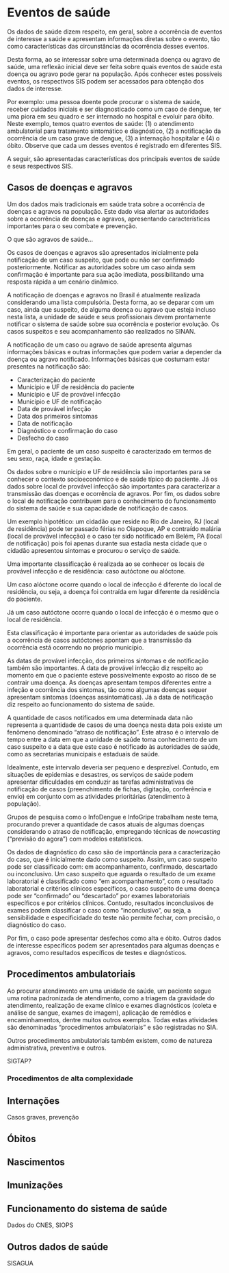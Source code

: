 # Eventos de saúde

Os dados de saúde dizem respeito, em geral, sobre a ocorrência de eventos de interesse a saúde e apresentam informações diretas sobre o evento, tão como características das circunstâncias da ocorrência desses eventos.

Desta forma, ao se interessar sobre uma determinada doença ou agravo de saúde, uma reflexão inicial deve ser feita sobre quais eventos de saúde esta doença ou agravo pode gerar na população. Após conhecer estes possíveis eventos, os respectivos SIS podem ser acessados para obtenção dos dados de interesse.

Por exemplo: uma pessoa doente pode procurar o sistema de saúde, receber cuidados iniciais e ser diagnosticado como um caso de dengue, ter uma piora em seu quadro e ser internado no hospital e evoluir para óbito. Neste exemplo, temos quatro eventos de saúde: (1) o atendimento ambulatorial para tratamento sintomático e diagnóstico, (2) a notificação da ocorrência de um caso grave de dengue, (3) a internação hospitalar e (4) o óbito. Observe que cada um desses eventos é registrado em diferentes SIS.

A seguir, são apresentadas características dos principais eventos de saúde e seus respectivos SIS.

## Casos de doenças e agravos

Um dos dados mais tradicionais em saúde trata sobre a ocorrência de doenças e agravos na população. Este dado visa alertar as autoridades sobre a ocorrência de doenças e agravos, apresentando características importantes para o seu combate e prevenção.

::: {.callout-note}
O que são agravos de saúde...
:::

Os casos de doenças e agravos são apresentados inicialmente pela notificação de um caso suspeito, que pode ou não ser confirmado posteriormente. Notificar as autoridades sobre um caso ainda sem confirmação é importante para sua ação imediata, possibilitando uma resposta rápida a um cenário dinâmico.

A notificação de doenças e agravos no Brasil é atualmente realizada considerando uma lista compulsória. Desta forma, ao se deparar com um caso, ainda que suspeito, de alguma doença ou agravo que esteja incluso nesta lista, a unidade de saúde e seus profissionais devem prontamente notificar o sistema de saúde sobre sua ocorrência e posterior evolução. Os casos suspeitos e seu acompanhamento são realizados no SINAN.

A notificação de um caso ou agravo de saúde apresenta algumas informações básicas e outras informações que podem variar a depender da doença ou agravo notificado. Informações básicas que costumam estar presentes na notificação são:

-  Caracterização do paciente
-  Município e UF de residência do paciente
-  Município e UF de provável infecção
-  Município e UF de notificação
-  Data de provável infecção
-  Data dos primeiros sintomas
-  Data de notificação
-  Diagnóstico e confirmação do caso
-  Desfecho do caso

Em geral, o paciente de um caso suspeito é caracterizado em termos de seu sexo, raça, idade e gestação.

Os dados sobre o município e UF de residência são importantes para se conhecer o contexto socioeconômico e de saúde típico do paciente. Já os dados sobre local de provável infecção são importantes para caracterizar a transmissão das doenças e ocorrência de agravos. Por fim, os dados sobre o local de notificação contribuem para o conhecimento do funcionamento do sistema de saúde e sua capacidade de notificação de casos.

Um exemplo hipotético: um cidadão que reside no Rio de Janeiro, RJ (local de residência) pode ter passado férias no Oiapoque, AP e contraído malária (local de provável infecção) e o caso ter sido notificado em Belém, PA (local de notificação) pois foi apenas durante sua estadia nesta cidade que o cidadão apresentou sintomas e procurou o serviço de saúde.

::: {.callout-tip}
Uma importante classificação é realizada ao se conhecer os locais de provável infecção e de residência: caso autóctone ou alóctone. 

Um caso alóctone ocorre quando o local de infecção é diferente do local de residência, ou seja, a doença foi contraída em lugar diferente da residência do paciente.

Já um caso autóctone ocorre quando o local de infecção é o mesmo que o local de residência. 

Esta classificação é importante para orientar as autoridades de saúde pois a ocorrência de casos autóctones apontam que a transmissão da ocorrência está ocorrendo no próprio município.
:::

As datas de provável infecção, dos primeiros sintomas e de notificação também são importantes. A data de provável infecção diz respeito ao momento em que o paciente esteve possivelmente exposto ao risco de se contrair uma doença. As doenças apresentam tempos diferentes entre a infeção e ocorrência dos sintomas, tão como algumas doenças sequer apresentam sintomas (doenças assintomáticas). Já a data de notificação diz respeito ao funcionamento do sistema de saúde. 

::: {.callout-note}
A quantidade de casos notificados em uma determinada data não representa a quantidade de casos de uma doença nesta data pois existe um fenômeno denominado "atraso de notificação". Este atraso é o intervalo de tempo entre a data em que a unidade de saúde toma conhecimento de um caso suspeito e a data que este caso é notificado às autoridades de saúde, como as secretarias municipais e estaduais de saúde.

Idealmente, este intervalo deveria ser pequeno e desprezível. Contudo, em situações de epidemias e desastres, os serviços de saúde podem apresentar dificuldades em conduzir as tarefas administrativas de notificação de casos (preenchimento de fichas, digitação, conferência e envio) em conjunto com as atividades prioritárias (atendimento à população).

Grupos de pesquisa como o InfoDengue e InfoGripe trabalham neste tema, procurando prever a quantidade de casos atuais de algumas doenças considerando o atraso de notificação, empregando técnicas de *nowcasting* ("previsão do agora") com modelos estatísticos.
:::

Os dados de diagnóstico do caso são de importância para a caracterização do caso, que é inicialmente dado como suspeito. Assim, um caso suspeito pode ser classificado com: em acompanhamento, confirmado, descartado ou inconclusivo. Um caso suspeito que aguarda o resultado de um exame laboratorial é classificado como "em acompanhamento", com o resultado laboratorial e critérios clínicos específicos, o caso suspeito de uma doença pode ser "confirmado" ou "descartado" por exames laboratoriais específicos e por critérios clínicos. Contudo, resultados inconclusivos de exames podem classificar o caso como "inconclusivo", ou seja, a sensibilidade e especificidade do teste não permite fechar, com precisão, o diagnóstico do caso.

Por fim, o caso pode apresentar desfechos como alta e óbito. Outros dados de interesse específicos  podem ser apresentados para algumas doenças e agravos, como resultados específicos de testes e diagnósticos.

## Procedimentos ambulatoriais

Ao procurar atendimento em uma unidade de saúde, um paciente segue uma rotina padronizada de atendimento, como a triagem da gravidade do atendimento, realização de exame clínico e exames diagnósticos (coleta e análise de sangue, exames de imagem), aplicação de remédios e encaminhamentos, dentre muitos outros exemplos. Todas estas atividades são denominadas "procedimentos ambulatoriais" e são registradas no SIA.

Outros procedimentos ambulatoriais também existem, como de natureza administrativa, preventiva e outros.

SIGTAP?

### Procedimentos de alta complexidade


## Internações

Casos graves, prevenção

## Óbitos

## Nascimentos

## Imunizações

## Funcionamento do sistema de saúde

Dados do CNES, SIOPS

## Outros dados de saúde

SISAGUA

